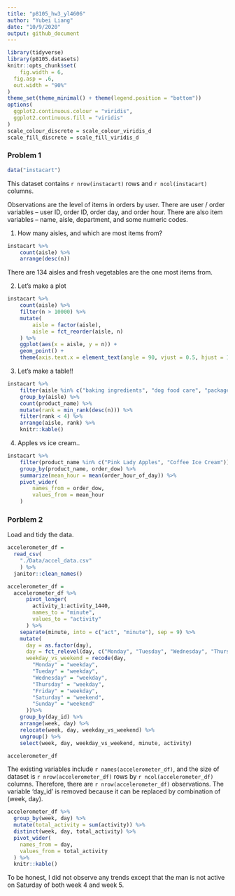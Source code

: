 ```yaml
---
title: "p8105_hw3_yl4606"
author: "Yubei Liang"
date: "10/9/2020"
output: github_document
---
```


```r
library(tidyverse)
library(p8105.datasets)
knitr::opts_chunk$set(
	fig.width = 6, 
  fig.asp = .6,
  out.width = "90%"
)
theme_set(theme_minimal() + theme(legend.position = "bottom"))
options(
  ggplot2.continuous.colour = "viridis",
  ggplot2.continuous.fill = "viridis"
)
scale_colour_discrete = scale_colour_viridis_d
scale_fill_discrete = scale_fill_viridis_d
```


### Problem 1

```r
data("instacart")
```

This dataset contains `r nrow(instacart)` rows and `r ncol(instacart)` columns. 

Observations are the level of items in orders by user. There are user / order variables -- user ID, order ID, order day, and order hour. There are also item variables -- name, aisle, department, and some numeric codes. 

1. How many aisles, and which are most items from?

```r
instacart %>% 
	count(aisle) %>% 
	arrange(desc(n))
```
There are 134 aisles and fresh vegetables are the one most items from.

2. Let's make a plot

```r
instacart %>% 
	count(aisle) %>% 
	filter(n > 10000) %>% 
	mutate(
		aisle = factor(aisle),
		aisle = fct_reorder(aisle, n)
	) %>% 
	ggplot(aes(x = aisle, y = n)) + 
	geom_point() + 
	theme(axis.text.x = element_text(angle = 90, vjust = 0.5, hjust = 1))
```


3. Let's make a table!!

```r
instacart %>% 
	filter(aisle %in% c("baking ingredients", "dog food care", "packaged vegetables fruits")) %>% 
	group_by(aisle) %>% 
	count(product_name) %>% 
	mutate(rank = min_rank(desc(n))) %>% 
	filter(rank < 4) %>% 
	arrange(aisle, rank) %>% 
	knitr::kable()
```


4. Apples vs ice cream..

```r
instacart %>% 
	filter(product_name %in% c("Pink Lady Apples", "Coffee Ice Cream")) %>% 
	group_by(product_name, order_dow) %>% 
	summarize(mean_hour = mean(order_hour_of_day)) %>% 
	pivot_wider(
		names_from = order_dow,
		values_from = mean_hour
	)
```

### Porblem 2

Load and tidy the data.
```r
accelerometer_df = 
  read_csv(
    "./Data/accel_data.csv"
    ) %>% 
  janitor::clean_names()

accelerometer_df =
  accelerometer_df %>% 
      pivot_longer(
        activity_1:activity_1440,
        names_to = "minute",
        values_to = "activity"
      ) %>%
    separate(minute, into = c("act", "minute"), sep = 9) %>%
    mutate(
      day = as.factor(day),
      day = fct_relevel(day, c("Monday", "Tuesday", "Wednesday", "Thursday", "Friday", "Saturday", "Sunday")),
      weekday_vs_weekend = recode(day,
        "Monday" = "weekday",
        "Tueday" = "weekday",
        "Wednesday" = "weekday",
        "Thursday" = "weekday",
        "Friday" = "weekday",
        "Saturday" = "weekend",
        "Sunday" = "weekend"
      ))%>%
    group_by(day_id) %>% 
    arrange(week, day) %>% 
    relocate(week, day, weekday_vs_weekend) %>% 
    ungroup() %>% 
    select(week, day, weekday_vs_weekend, minute, activity)

accelerometer_df
```

The existing variables include `r names(accelerometer_df)`, and the size of dataset is `r nrow(accelerometer_df)` rows by `r ncol(accelerometer_df)` columns. Therefore, there are `r nrow(accelerometer_df)` observations. The variable 'day_id' is removed because it can be replaced by combination of (week, day).


```r
accelerometer_df %>% 
  group_by(week, day) %>% 
  mutate(total_activity = sum(activity)) %>% 
  distinct(week, day, total_activity) %>% 
  pivot_wider(
    names_from = day,
    values_from = total_activity
  ) %>% 
  knitr::kable()
```

To be honest, I did not observe any trends except that the man is not active on Saturday of both week 4 and week 5.

